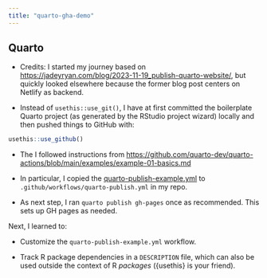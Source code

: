 ```yaml
---
title: "quarto-gha-demo"
---
```


## Quarto

-   Credits: I started my journey based on 
    <https://jadeyryan.com/blog/2023-11-19_publish-quarto-website/>,
    but quickly looked elsewhere because the former blog post centers on Netlify
    as backend.

-   Instead of `usethis::use_git()`, I have at first committed the boilerplate
    Quarto project (as generated by the RStudio project wizard) locally and then
    pushed things to GitHub with:

```r
usethis::use_github()
```

-   The I followed instructions from <https://github.com/quarto-dev/quarto-actions/blob/main/examples/example-01-basics.md>

-   In particular, I copied the [quarto-publish-example.yml](https://github.com/quarto-dev/quarto-actions/blob/main/examples/quarto-publish-example.yml)
    to `.github/workflows/quarto-publish.yml` in my repo.
    
-   As next step, I ran `quarto publish gh-pages` once as recommended.
    This sets up GH pages as needed.

Next, I learned to:

-   Customize the `quarto-publish-example.yml` workflow.

-   Track R package dependencies in a `DESCRIPTION` file, which can also be used
    outside the context of R *packages* ({usethis} is your friend).
